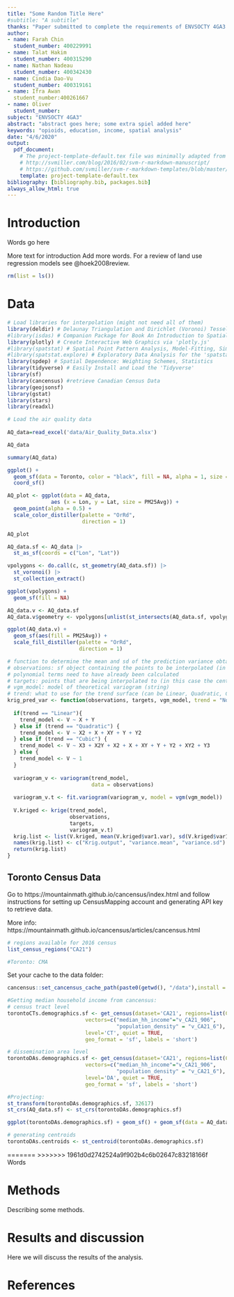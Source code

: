```yaml
---
title: "Some Random Title Here"
#subtitle: "A subtitle"
thanks: "Paper submitted to complete the requirements of ENVSOCTY 4GA3 Applied Spatial Statistics; with additional edits by Antonio Paez for this version."
author:
- name: Farah Chin
  student_number: 400229991
- name: Talat Hakim
  student_number: 400315290
- name: Nathan Nadeau
  student_number: 400342430
- name: Cindia Dao-Vu
  student_number: 400319161
- name: Ifra Awan
  student_number:400261667 
- name: Oliver
  student_number: 
subject: "ENVSOCTY 4GA3"
abstract: "abstract goes here; some extra spiel added here"
keywords: "opioids, education, income, spatial analysis"
date: "4/6/2020"
output:
  pdf_document:
    # The project-template-default.tex file was minimally adapted from Steven V. Miller's template for academic manuscripts. See:
    # http://svmiller.com/blog/2016/02/svm-r-markdown-manuscript/
    # https://github.com/svmiller/svm-r-markdown-templates/blob/master/svm-latex-ms.tex
    template: project-template-default.tex
bibliography: [bibliography.bib, packages.bib]
always_allow_html: true
---
```


# Introduction

Words go here

More text for introduction
Add more words. For a review of land use regression models see @hoek2008review.

```r
rm(list = ls())
```

# Data

```r
# Load libraries for interpolation (might not need all of them)
library(deldir) # Delaunay Triangulation and Dirichlet (Voronoi) Tessellation
#library(isdas) # Companion Package for Book An Introduction to Spatial Data Analysis and Statistics
library(plotly) # Create Interactive Web Graphics via 'plotly.js'
#library(spatstat) # Spatial Point Pattern Analysis, Model-Fitting, Simulation, Tests
#library(spatstat.explore) # Exploratory Data Analysis for the 'spatstat' Family
library(spdep) # Spatial Dependence: Weighting Schemes, Statistics
library(tidyverse) # Easily Install and Load the 'Tidyverse'
library(sf)
library(cancensus) #retrieve Canadian Census Data
library(geojsonsf)
library(gstat)
library(stars)
library(readxl)

```

```r
# Load the air quality data
 
AQ_data=read_excel('data/Air_Quality_Data.xlsx')

AQ_data
```

```r
summary(AQ_data)
```
```r
ggplot() +
  geom_sf(data = Toronto, color = "black", fill = NA, alpha = 1, size = .3) +
  coord_sf()
```

```r
AQ_plot <- ggplot(data = AQ_data, 
              aes (x = Lon, y = Lat, size = PM25Avg)) +
  geom_point(alpha = 0.5) + 
  scale_color_distiller(palette = "OrRd",
                        direction = 1)

AQ_plot
```

```r
AQ_data.sf <- AQ_data |> 
  st_as_sf(coords = c("Lon", "Lat"))
```

```r
vpolygons <- do.call(c, st_geometry(AQ_data.sf)) |> 
  st_voronoi() |> 
  st_collection_extract()
```

```r
ggplot(vpolygons) + 
  geom_sf(fill = NA)
```

```r
AQ_data.v <- AQ_data.sf
AQ_data.v$geometry <- vpolygons[unlist(st_intersects(AQ_data.sf, vpolygons))] 
```

```r
ggplot(AQ_data.v) + 
  geom_sf(aes(fill = PM25Avg)) +
  scale_fill_distiller(palette = "OrRd", 
                       direction = 1)
```

```r
# function to determine the mean and sd of the prediction variance obtained with different kriging parameters
# observations: sf object containing the points to be interpolated (in this case the air pollution readings)
# polynomial terms need to have already been calculated
# targets: points that are being interpolated to (in this case the centroids)
# vgm_model: model of theoretical variogram (string)
# trend: what to use for the trend surface (can be Linear, Quadratic, Cubic, or None)
krig_pred_var <- function(observations, targets, vgm_model, trend = "None"){
  
  if(trend == "Linear"){
    trend_model <- V ~ X + Y
  } else if (trend == "Quadratic") {
    trend_model <- V ~ X2 + X + XY + Y + Y2
  } else if (trend == "Cubic") {
    trend_model <- V ~ X3 + X2Y + X2 + X + XY + Y + Y2 + XY2 + Y3
  } else {
    trend_model <- V ~ 1
  }
  
  variogram_v <- variogram(trend_model, 
                           data = observations)
  
  variogram_v.t <- fit.variogram(variogram_v, model = vgm(vgm_model))
  
  V.kriged <- krige(trend_model,
                    observations, 
                    targets, 
                    variogram_v.t)
  krig.list <- list(V.kriged, mean(V.kriged$var1.var), sd(V.kriged$var1.var))
  names(krig.list) <- c("Krig.output", "variance.mean", "variance.sd")
  return(krig.list)
}
```

## Toronto Census Data 

Go to https://mountainmath.github.io/cancensus/index.html and follow instructions for setting up CensusMapping account and generating API key to retrieve data.

More info: https://mountainmath.github.io/cancensus/articles/cancensus.html

```r
# regions available for 2016 census
list_census_regions("CA21")

#Toronto: CMA
```
Set your cache to the data folder:
```r
cancensus::set_cancensus_cache_path(paste0(getwd(), "/data"),install = TRUE, overwrite = TRUE)
```


```r
#Getting median household income from cancensus:
# census tract level 
torontoCTs.demographics.sf <- get_census(dataset='CA21', regions=list(CMA="35535"),
                         vectors=c("median_hh_income"="v_CA21_906",
                                   "population_density" = "v_CA21_6"), 
                         level='CT', quiet = TRUE, 
                         geo_format = 'sf', labels = 'short')

# dissemination area level
torontoDAs.demographics.sf <- get_census(dataset='CA21', regions=list(CMA="35535"),
                         vectors=c("median_hh_income"="v_CA21_906",
                                   "population_density" = "v_CA21_6"), 
                         level='DA', quiet = TRUE, 
                         geo_format = 'sf', labels = 'short')
```


```r
#Projecting:
st_transform(torontoDAs.demographics.sf, 32617)
st_crs(AQ_data.sf) <- st_crs(torontoDAs.demographics.sf)
```

```r
ggplot(torontoDAs.demographics.sf) + geom_sf() + geom_sf(data = AQ_data.sf, aes(size = PM25Avg))
```
```r
# generating centroids
torontoDAs.centroids <- st_centroid(torontoDAs.demographics.sf)
```

=======
>>>>>>> 1961d0d2742524a9f902b4c6b02647c83218166f
Words

# Methods

Describing some methods.

# Results and discussion

<!-- I think it would be a good idea to have a section with the discussion of the findings -->

Here we will discuss the results of the analysis.

# References


